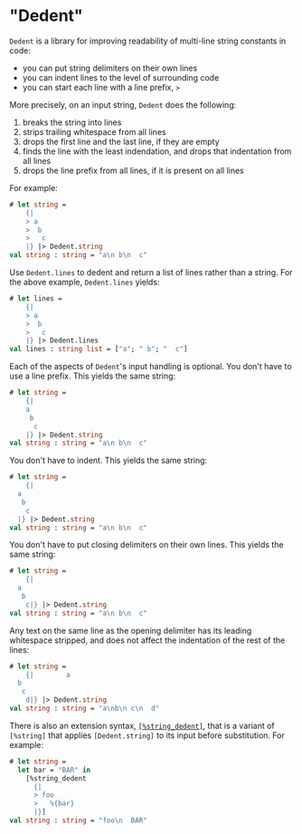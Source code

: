 "Dedent"
========

`Dedent` is a library for improving readability of multi-line string
constants in code:

  - you can put string delimiters on their own lines
  - you can indent lines to the level of surrounding code
  - you can start each line with a line prefix, `> `

More precisely, on an input string, `Dedent` does the following:

  1. breaks the string into lines
  2. strips trailing whitespace from all lines
  3. drops the first line and the last line, if they are empty
  4. finds the line with the least indendation, and drops that indentation from all lines
  5. drops the line prefix from all lines, if it is present on all lines

For example:

```ocaml
# let string =
    {|
    > a
    >  b
    >   c
    |} |> Dedent.string
val string : string = "a\n b\n  c"
```

Use `Dedent.lines` to dedent and return a list of lines rather than a
string.  For the above example, `Dedent.lines` yields:

```ocaml
# let lines =
    {|
    > a
    >  b
    >   c
    |} |> Dedent.lines
val lines : string list = ["a"; " b"; "  c"]
```

Each of the aspects of `Dedent`'s input handling is optional.  You
don't have to use a line prefix.  This yields the same string:

```ocaml
# let string =
    {|
    a
     b
      c
    |} |> Dedent.string
val string : string = "a\n b\n  c"
```

You don't have to indent.  This yields the same string:

```ocaml
# let string =
    {|
  a
   b
    c
  |} |> Dedent.string
val string : string = "a\n b\n  c"
```

You don't have to put closing delimiters on their own lines.  This yields the
same string:

```ocaml
# let string =
    {|
  a
   b
    c|} |> Dedent.string
val string : string = "a\n b\n  c"
```

Any text on the same line as the opening delimiter has its leading whitespace
stripped, and does not affect the indentation of the rest of the lines:

```ocaml
# let string =
    {|        a
  b
   c
    d|} |> Dedent.string
val string : string = "a\nb\n c\n  d"
```

There is also an extension syntax,
[`[%string_dedent]`](../../ppx/ppx_string_dedent/README.md), that is a
variant of `[%string]` that applies `[Dedent.string]` to its input
before substitution.  For example:

```ocaml
# let string =
  let bar = "BAR" in
    [%string_dedent
      {|
      > foo
      >   %{bar}
      |}]
val string : string = "foo\n  BAR"
```
